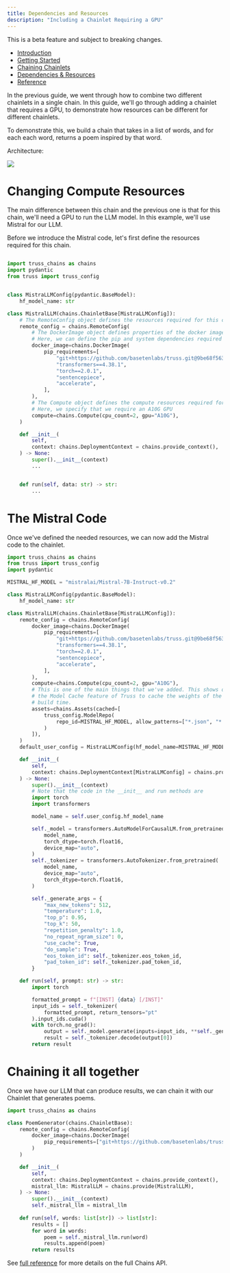 ```yaml
---
title: Dependencies and Resources
description: "Including a Chainlet Requiring a GPU"
---
```


<Warning>This is a beta feature and subject to breaking changes.</Warning>

* [Introduction](/chains/intro)
* [Getting Started](/chains/getting-started)
* [Chaining Chainlets](/chains/chaining-chainlets)
* [Dependencies & Resources](/chains/deps-and-resources)
* [Reference](/chains/full-reference)

In the previous guide, we went through how to combine two different chainlets in a single chain.
In this guide, we'll go through adding a chainlet that requires a GPU, to demonstrate how resources can
be different for different chainlets.

To demonstrate this, we build a chain that takes in a list of words, and for each each word, returns
a poem inspired by that word.

Architecture:

<img src="/images/mistral-diagram.png" />


# Changing Compute Resources

The main difference between this chain and the previous one is that for this chain, we'll
need a GPU to run the LLM model. In this example, we'll use Mistral for our LLM.

Before we introduce the Mistral code, let's first define the resources required for this chain.

```python

import truss_chains as chains
import pydantic
from truss import truss_config


class MistraLLMConfig(pydantic.BaseModel):
    hf_model_name: str

class MistralLLM(chains.ChainletBase[MistraLLMConfig]):
    # The RemoteConfig object defines the resources required for this chainlet
    remote_config = chains.RemoteConfig(
        # The DockerImage object defines properties of the docker image.
        # Here, we can define the pip and system dependencies required for the chainlet.
        docker_image=chains.DockerImage(
            pip_requirements=[
                "git+https://github.com/basetenlabs/truss.git@9be68f563d735289128cd3c8853bdf62ec03cef3"
                "transformers==4.38.1",
                "torch==2.0.1",
                "sentencepiece",
                "accelerate",
            ],
        ),
        # The Compute object defines the compute resources required for the chainlet.
        # Here, we specify that we require an A10G GPU
        compute=chains.Compute(cpu_count=2, gpu="A10G"),
    )

    def __init__(
        self,
        context: chains.DeploymentContext = chains.provide_context(),
    ) -> None:
        super().__init__(context)
        ...


    def run(self, data: str) -> str:
        ...

```

# The Mistral Code

Once we've defined the needed resources, we can now add the Mistral code to the chainlet.

```python
import truss_chains as chains
from truss import truss_config
import pydantic

MISTRAL_HF_MODEL = "mistralai/Mistral-7B-Instruct-v0.2"

class MistraLLMConfig(pydantic.BaseModel):
    hf_model_name: str

class MistralLLM(chains.ChainletBase[MistraLLMConfig]):
    remote_config = chains.RemoteConfig(
        docker_image=chains.DockerImage(
            pip_requirements=[
                "git+https://github.com/basetenlabs/truss.git@9be68f563d735289128cd3c8853bdf62ec03cef3",
                "transformers==4.38.1",
                "torch==2.0.1",
                "sentencepiece",
                "accelerate",
            ],
        ),
        compute=chains.Compute(cpu_count=2, gpu="A10G"),
        # This is one of the main things that we've added. This shows off using
        # the Model Cache feature of Truss to cache the weights of the model at
        # build time.
        assets=chains.Assets(cached=[
            truss_config.ModelRepo(
                repo_id=MISTRAL_HF_MODEL, allow_patterns=["*.json", "*.safetensors", ".model"]
            )
        ]),
    )
    default_user_config = MistraLLMConfig(hf_model_name=MISTRAL_HF_MODEL)

    def __init__(
        self,
        context: chains.DeploymentContext[MistraLLMConfig] = chains.provide_context(),
    ) -> None:
        super().__init__(context)
        # Note that the code in the __init__ and run methods are 
        import torch
        import transformers

        model_name = self.user_config.hf_model_name

        self._model = transformers.AutoModelForCausalLM.from_pretrained(
            model_name,
            torch_dtype=torch.float16,
            device_map="auto",
        )
        self._tokenizer = transformers.AutoTokenizer.from_pretrained(
            model_name,
            device_map="auto",
            torch_dtype=torch.float16,
        )

        self._generate_args = {
            "max_new_tokens": 512,
            "temperature": 1.0,
            "top_p": 0.95,
            "top_k": 50,
            "repetition_penalty": 1.0,
            "no_repeat_ngram_size": 0,
            "use_cache": True,
            "do_sample": True,
            "eos_token_id": self._tokenizer.eos_token_id,
            "pad_token_id": self._tokenizer.pad_token_id,
        }

    def run(self, prompt: str) -> str:
        import torch

        formatted_prompt = f"[INST] {data} [/INST]"
        input_ids = self._tokenizer(
            formatted_prompt, return_tensors="pt"
        ).input_ids.cuda()
        with torch.no_grad():
            output = self._model.generate(inputs=input_ids, **self._generate_args)
            result = self._tokenizer.decode(output[0])
        return result
```

# Chaining it all together

Once we have our LLM that can produce results, we can chain it with our Chainlet that generates poems.

```python
import truss_chains as chains

class PoemGenerator(chains.ChainletBase):
    remote_config = chains.RemoteConfig(
        docker_image=chains.DockerImage(
            pip_requirements=["git+https://github.com/basetenlabs/truss.git@9be68f563d735289128cd3c8853bdf62ec03cef3"]
        )
    )

    def __init__(
        self,
        context: chains.DeploymentContext = chains.provide_context(),
        mistral_llm: MistralLLM = chains.provide(MistralLLM),
    ) -> None:
        super().__init__(context)
        self._mistral_llm = mistral_llm
    
    def run(self, words: list[str]) -> list[str]:
        results = []
        for word in words:
            poem = self._mistral_llm.run(word)
            results.append(poem)
        return results
```

See [full reference](/chains/full-reference) for more details on the full Chains API.
